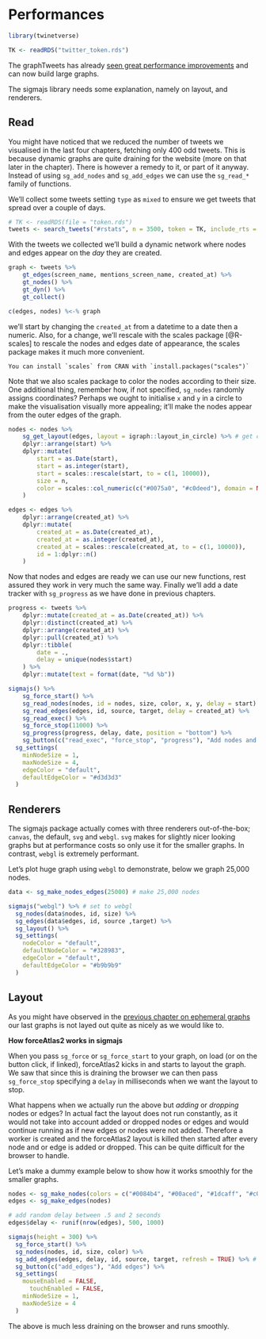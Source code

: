 # Performances {#performances}

```r
library(twinetverse)

TK <- readRDS("twitter_token.rds")
```

The graphTweets has already [seen great performance improvements](http://graphtweets.john-coene.com/news/index.html) and can now build large graphs.

The sigmajs library needs some explanation, namely on layout, and renderers.

## Read

You might have noticed that we reduced the number of tweets we visualised in the last four chapters, fetching only 400 odd tweets. This is because dynamic graphs are quite draining for the website (more on that later in the chapter). There is however a remedy to it, or part of it anyway. Instead of using `sg_add_nodes` and `sg_add_edges` we can use the `sg_read_*` family of functions.

We'll collect some tweets setting `type` as `mixed` to ensure we get tweets that spread over a couple of days.

```r
# TK <- readRDS(file = "token.rds")
tweets <- search_tweets("#rstats", n = 3500, token = TK, include_rts = FALSE, type = "mixed")
```

With the tweets we collected we'll build a dynamic network where nodes and edges appear on the _day_ they are created.

```r
graph <- tweets %>% 
	gt_edges(screen_name, mentions_screen_name, created_at) %>% 
	gt_nodes() %>% 
	gt_dyn() %>% 
	gt_collect()

c(edges, nodes) %<-% graph
```

we'll start by changing the `created_at` from a datetime to a date then a numeric. Also, for a change, we'll rescale with the scales package [@R-scales] to rescale the nodes and edges date of appearance, the scales package makes it much more convenient.

```block
You can install `scales` from CRAN with `install.packages("scales")`
```

Note that we also scales package to color the nodes according to their size. One additional thing, remember how, if not specified, `sg_nodes` randomly assigns coordinates? Perhaps we ought to initialise `x` and `y` in a circle to make the visualisation visually more appealing; it'll make the nodes appear from the outer edges of the graph.

```r
nodes <- nodes %>% 
	sg_get_layout(edges, layout = igraph::layout_in_circle) %>% # get coordinates
	dplyr::arrange(start) %>% 
	dplyr::mutate(
		start = as.Date(start),
		start = as.integer(start),
		start = scales::rescale(start, to = c(1, 10000)),
		size = n,
		color = scales::col_numeric(c("#0075a0", "#c0deed"), domain = NULL,)(start)
	) 

edges <- edges %>% 
	dplyr::arrange(created_at) %>% 
	dplyr::mutate(
		created_at = as.Date(created_at),
		created_at = as.integer(created_at),
		created_at = scales::rescale(created_at, to = c(1, 10000)),
		id = 1:dplyr::n()
	)
```

Now that nodes and edges are ready we can use our new functions, rest assured they work in very much the same way. Finally we'll add a date tracker with `sg_progress` as we have done in previous chapters.

```r
progress <- tweets %>% 
	dplyr::mutate(created_at = as.Date(created_at)) %>% 
	dplyr::distinct(created_at) %>% 
	dplyr::arrange(created_at) %>% 
	dplyr::pull(created_at) %>% 
	dplyr::tibble(
		date = .,
		delay = unique(nodes$start)
	) %>% 
	dplyr::mutate(text = format(date, "%d %b"))

sigmajs() %>% 
	sg_force_start() %>% 
	sg_read_nodes(nodes, id = nodes, size, color, x, y, delay = start) %>% 
	sg_read_edges(edges, id, source, target, delay = created_at) %>% 
	sg_read_exec() %>% 
	sg_force_stop(11000) %>% 
	sg_progress(progress, delay, date, position = "bottom") %>% 
	sg_button(c("read_exec", "force_stop", "progress"), "Add nodes and edges") %>% 
  sg_settings(
    minNodeSize = 1,
    maxNodeSize = 4,
    edgeColor = "default",
    defaultEdgeColor = "#d3d3d3"
  )
```

## Renderers

The sigmajs package actually comes with three renderers out-of-the-box; `canvas`, the default, `svg` and `webgl`. `svg` makes for slightly nicer looking graphs but at performance costs so only use it for the smaller graphs. In contrast, `webgl` is extremely performant.

Let's plot huge graph using `webgl` to demonstrate, below we graph 25,000 nodes.

```r
data <- sg_make_nodes_edges(25000) # make 25,000 nodes

sigmajs("webgl") %>% # set to webgl
  sg_nodes(data$nodes, id, size) %>% 
  sg_edges(data$edges, id, source ,target) %>% 
  sg_layout() %>% 
  sg_settings(
    nodeColor = "default",
    defaultNodeColor = "#328983",
    edgeColor = "default",
    defaultEdgeColor = "#b9b9b9"
  )
```

## Layout

As you might have observed in the [previous chapter on ephemeral graphs](#ephemeral) our last graphs is not layed out quite as nicely as we would like to.

**How forceAtlas2 works in sigmajs**

When you pass `sg_force` or `sg_force_start` to your graph, on load (or on the button click, if linked), forceAtlas2 kicks in and starts to layout the graph. We saw that since this is draining the browser we can then pass `sg_force_stop` specifying a `delay` in milliseconds when we want the layout to stop.

What happens when we actually run the above but _adding_ or _dropping_ nodes or edges? In actual fact the layout does not run constantly, as it would not take into account added or dropped nodes or edges and would continue running as if new edges or nodes were not added. Therefore a worker is created and the forceAtlas2 layout is killed then started after every node and or edge is added or dropped. This can be quite difficult for the browser to handle.

Let's make a dummy example below to show how it works smoothly for the smaller graphs.

```r
nodes <- sg_make_nodes(colors = c("#0084b4", "#00aced", "#1dcaff", "#c0deed"))
edges <- sg_make_edges(nodes)

# add random delay between .5 and 2 seconds
edges$delay <- runif(nrow(edges), 500, 1000) 

sigmajs(height = 300) %>%
  sg_force_start() %>%
  sg_nodes(nodes, id, size, color) %>%
  sg_add_edges(edges, delay, id, source, target, refresh = TRUE) %>% # read delay documentation
  sg_button(c("add_edges"), "Add edges") %>% 
  sg_settings(
    mouseEnabled = FALSE,
	  touchEnabled = FALSE,
    minNodeSize = 1,
    maxNodeSize = 4
  )
```

The above is much less draining on the browser and runs smoothly.